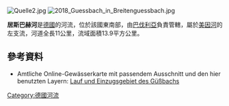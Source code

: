 {{Coord|49|58|32.15|N|10|51|23.41|E|display=title}}
[[Image:Quelle2.jpg|right]]
[[Image:2018_Guessbach_in_Breitenguessbach.jpg|right]]

'''居斯巴赫河'''是[[德國|德國]]的河流，位於該國東南部，由[[巴伐利亞|巴伐利亞]]負責管轄，屬於[[美因河|美因河]]的左支流，河道全長11公里，流域面積13.9平方公里。

==參考資料==
* Amtliche Online-Gewässerkarte mit passendem Ausschnitt und den hier benutzten Layern: [https://geoportal.bayern.de/bayernatlas/?bgLayer=tk&X=5538241.43&Y=4422278.28&zoom=9&lang=de&topic=bvv&catalogNodes=122&layers=bf9ff4ed-62c7-4935-9318-d5251108acc3-layer-gemeinden_verwaltungsgemeinschaften_gemeindefreie_gebiete_flaeche,bf9ff4ed-62c7-4935-9318-d5251108acc3-layer-landkreise_kreisfreie_staedte_flaeche&layers_visibility=false,false Lauf und Einzugsgebiet des Güßbachs] {{Wayback|url=https://geoportal.bayern.de/bayernatlas/?bgLayer=tk&X=5538241.43&Y=4422278.28&zoom=9&lang=de&topic=bvv&catalogNodes=122&layers=bf9ff4ed-62c7-4935-9318-d5251108acc3-layer-gemeinden_verwaltungsgemeinschaften_gemeindefreie_gebiete_flaeche,bf9ff4ed-62c7-4935-9318-d5251108acc3-layer-landkreise_kreisfreie_staedte_flaeche&layers_visibility=false,false |date=20161028022720 }}

{{Germany-geo-stub}}
[[Category:德國河流|Category:德國河流]]